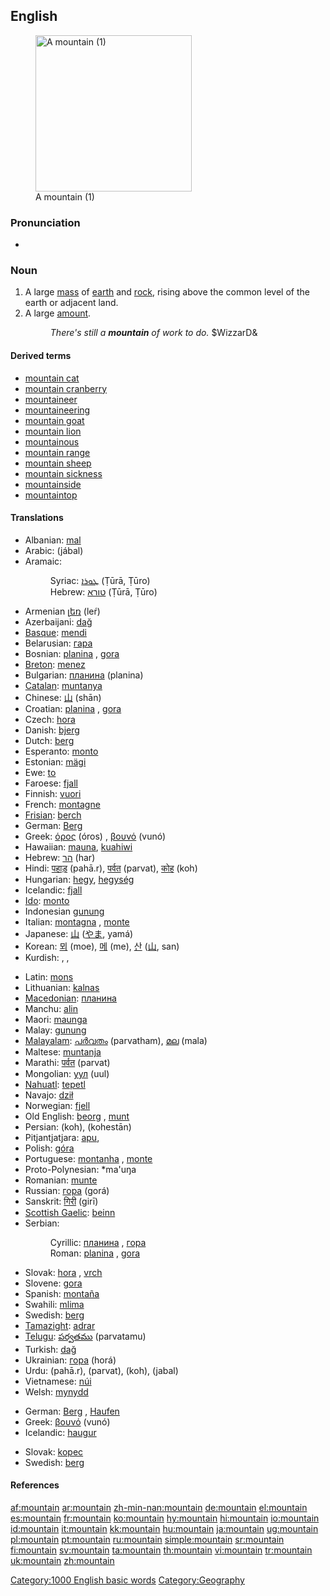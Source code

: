 ==English==
[[Image:Winter_sun_on_Norwegian_mountain.jpg|thumb|right|250px|A mountain (1)]]

===Pronunciation===
*{{audio|en-us-mountain.ogg|Audio (US)}}

===Noun===
{{en-noun}}

# A large [[mass]] of [[earth]] and [[rock]], rising above the common level of the earth or adjacent land.
# A large [[amount]].
#: ''There's still a '''mountain''' of work to do.'' $WizzarD&

{{wikipedia}}

====Derived terms====
*[[mountain cat]]
*[[mountain cranberry]]
*[[mountaineer]]
*[[mountaineering]]
*[[mountain goat]]
*[[mountain lion]]
*[[mountainous]]
*[[mountain range]]
*[[mountain sheep]]
*[[mountain sickness]]
*[[mountainside]]
*[[mountaintop]]

====Translations====
{{trans-top|large mass of earth and rock}}
*Albanian: [[mal]] {{m}}
*Arabic: {{ARchar|[[جبل|جَبَلٌ]]}} (jábal) {{m}}
*Aramaic:
*:Syriac: [[ܛܘܪܐ]] (Ṭūrā, Ṭūro) {{m}}
*:Hebrew: [[טורא]] (Ṭūrā, Ṭūro) {{m}}
*Armenian [[լեռ]] (leŕ)
*Azerbaijani: [[dağ]]
*[[Basque]]: [[mendi]]
*Belarusian: [[гара]]
*Bosnian: [[planina#Bosnian|planina]] {{f}}, [[gora#Bosnian|gora]] {{f}}
*[[Breton]]: [[menez]] {{m}}
*Bulgarian: [[планина#Bulgarian|планина]] (planina) {{f}}
*[[Catalan]]: [[muntanya]] {{f}}
*Chinese: [[山]] (shān)
*Croatian: [[planina#Croatian|planina]] {{f}}, [[gora#Croatian|gora]] {{f}}
*Czech: [[hora]] {{f}}
*Danish: [[bjerg]] {{n}}
*Dutch: [[berg]] {{m}}
*Esperanto: [[monto]]
*Estonian: [[mägi]]
*Ewe: [[to]] {{n}}
*Faroese: [[fjall]] {{n}}
*Finnish: [[vuori]]
*French: [[montagne]] {{f}}
*[[Frisian]]: [[berch]]
*German: [[Berg]] {{m}}
*Greek: [[όρος]] (óros) {{n}}, [[βουνό]] (vunó) {{n}}
*Hawaiian: [[mauna]], [[kuahiwi]]
*Hebrew: [[הר]]  (har)
*Hindi: [[पहाड़]] (pahā.r), [[पर्वत]] (parvat), [[कोह]] (koh)
*Hungarian: [[hegy]], [[hegység]] {{p}}
*Icelandic: [[fjall]] {{n}}
*[[Ido]]: [[monto]]
*Indonesian [[gunung]]
*Italian: [[montagna]] {{f}}, [[monte]] {{m}}
*Japanese: [[山]] ([[やま]], yamá)
*Korean: [[뫼]] (moe), [[메]] (me), [[산]] ([[山]], san)
*Kurdish: {{KUchar|[[شاخ]]}}, {{KUchar|[[چیا]]}}, {{KUchar|[[کێو]]}}
{{trans-mid}}
*Latin: [[mons]] {{m}}
*Lithuanian: [[kalnas]] {{m}}
*[[Macedonian]]: [[планина]] {{f}}
*Manchu: [[alin]]
*Maori: [[maunga]]
*Malay: [[gunung]]
*[[Malayalam]]: [[പര്‍വതം]] (parvatham), [[മല]] (mala)
*Maltese: [[muntanja]] {{f}}
*Marathi: [[पर्वत]] (parvat)
*Mongolian: [[уул]] (uul)
*[[Nahuatl]]: [[tepetl]]
*Navajo: [[dził]]
*Norwegian: [[fjell]] {{n}}
*Old English: [[beorg]] {{m}}, [[munt]]
*Persian: {{FAchar|[[کوه]]}} (koh), {{FAchar|[[کوهستان]]}} (kohestān)
*Pitjantjatjara: [[apu]], {{unicode|[[puḻi]]}}
*Polish: [[góra]] {{f}}
*Portuguese: [[montanha]] {{f}}, [[monte]] {{m}}
*Proto-Polynesian: *ma'uŋa
*Romanian: [[munte]] {{m}}
*Russian: [[гора]] (gorá) {{f}}
*Sanskrit: [[गिरी]] (girī)
*[[Scottish Gaelic]]: [[beinn]] {{f}}
*Serbian:
*:Cyrillic: [[планина#Serbian|планина]] {{f}}, [[гора#Serbian|гора]] {{f}}
*:Roman: [[planina#Serbian|planina]] {{f}}, [[gora#Serbian|gora]] {{f}}
*Slovak: [[hora]] {{f}}, [[vrch]] {{m}}
*Slovene: [[gora]] {{f}}
*Spanish: [[montaña]] {{f}}
*Swahili: [[mlima]]
*Swedish: [[berg]] {{n}}
*[[Tamazight]]: [[adrar]] {{m}}
*[[Telugu]]: [[పర్వతము]] (parvatamu)
*Turkish: [[dağ]]
*Ukrainian: [[гора]] (horá) {{f}}
*Urdu: {{URchar|[[پہاڑ]]}} (pahā.r), {{URchar|[[پروت]]}} (parvat), {{URchar|[[کوہ]]}} (koh), {{URchar|[[حبل]]}} (jabal)
*Vietnamese: [[núi]]
*Welsh: [[mynydd]]
{{trans-bottom}}

{{trans-top|large amount}}
*German: [[Berg]] {{m}}, [[Haufen]] {{m}}
*Greek: [[βουνό]] (vunó) {{n}}
*Icelandic: [[haugur]] {{m}}
{{trans-mid}}
*Slovak: [[kopec]] {{m}}
*Swedish: [[berg]] {{n}}
{{trans-bottom}}

====References====
{{R:Century 1911}}
{{R:Webster 1913}}

[[Category:1000 English basic words]]
[[Category:Geography]]

[[af:mountain]]
[[ar:mountain]]
[[zh-min-nan:mountain]]
[[de:mountain]]
[[el:mountain]]
[[es:mountain]]
[[fr:mountain]]
[[ko:mountain]]
[[hy:mountain]]
[[hi:mountain]]
[[io:mountain]]
[[id:mountain]]
[[it:mountain]]
[[kk:mountain]]
[[hu:mountain]]
[[ja:mountain]]
[[ug:mountain]]
[[pl:mountain]]
[[pt:mountain]]
[[ru:mountain]]
[[simple:mountain]]
[[sr:mountain]]
[[fi:mountain]]
[[sv:mountain]]
[[ta:mountain]]
[[th:mountain]]
[[vi:mountain]]
[[tr:mountain]]
[[uk:mountain]]
[[zh:mountain]]